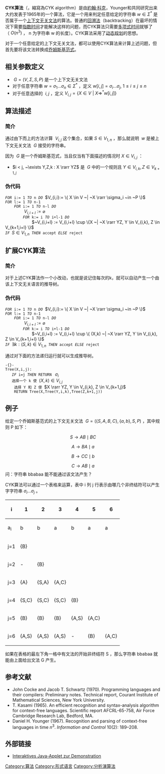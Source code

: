 {{NoteTA
|G1 = IT
}}
'''CYK算法'''（{{lang-en|Cocke–Younger–Kasami algorithm}}，縮寫為CYK algorithm）是由[[約翰·科克|約翰·科克]]，Younger和{{Internal link helper/ja|嵩忠雄}}共同研究出来大约发表于1965年的一个算法，它是一个用来判定任意给定的字符串<math>~w \in \Sigma^*</math> 是否属于一个[[上下文无关文法|上下文无关文法]]的算法。普通的[[回溯法|回溯法]]（backtracking）在最坏的情况下需要[[指数时间|指数时间]]才能解决这样的问题，而CYK算法只需要[[多项式时间|多项式时间]]就够了（<math>~O(n^3)</math> ， n 为字符串 w 的长度）。CYK算法采用了[[动态规划|动态规划]]的思想。

对于一个任意给定的上下文无关文法，都可以使用CYK算法来计算上述问题，但首先要将该文法转换成[[乔姆斯基范式|乔姆斯基范式]]。

== 相关参数定义 ==
* <math>~G =(V,\Sigma,S,P)</math> 是一个上下文无关文法
* 对于任意字符串 <math>w = \sigma_1...\sigma_n \in \Sigma^*</math> ，定义 <math>w[i,j] = \sigma_i...\sigma_j, ~1 \le i \le j \le n</math>
* 对于任意选择的 <math>~i,j</math> ，定义 <math>V_{i,j} = \{ X \in V ~| ~X \Rightarrow^* w[i,j] \}</math>

== 算法描述 ==
=== 简介 ===
通过由下而上的方法计算 <math>~V_{i,j}</math> 这个集合，如果 <math> S \in V_{1,n}</math> ，那么就说明 <math>~w</math> 是被上下文无关文法 <math>~G</math> 接受的字符串。

因为 <math>~G</math> 是一个乔姆斯基范式，当且仅当有下面描述的情况时 <math>X \in V_{i,j}</math> ：
* <math>i < j, ~\exists Y,Z,k : X \rarr YZ</math> 是 <math>~G</math> 中的一个规则且 <math>Y \in V_{i,k}, Z \in V_{k+1,j}</math>

=== 伪代码 ===
 ''FOR'' i:= 1 ''TO'' n ''DO'' <math>V_{i,i}:= \{ X \in V ~| ~X \rarr \sigma_i ~in ~P \}</math>
 ''FOR'' l:= 1 ''TO'' n-1
     ''FOR'' i:= 1 ''TO'' n-l ''DO''
         <math>~V_{i,i+l} := \varnothing</math>
         ''FOR'' k:= i ''TO'' i+l-1 ''DO''
             <math>~V_{i,i+l} := V_{i,i+l} \cup \{X ~| ~X \rarr YZ, Y \in V_{i,k}, Z \in V_{k+1,i+l} \}</math>
 ''IF'' <math>S \in V_{1,n}</math> ''THEN'' accept ''ELSE'' reject

== 扩展CYK算法 ==
=== 简介 ===
对于上述CYK算法作一个小改动，也就是说记住每次的k，就可以自动产生一个由该上下文无关语言的推导树。

=== 伪代码 ===
 ''FOR'' i:= 1 ''TO'' n ''DO'' <math>V_{i,i}:= \{ X \in V ~| ~X \rarr \sigma_i ~in ~P \}</math>
 ''FOR'' l:= 1 ''TO'' n-1
     ''FOR'' i:= 1 ''TO'' n-l ''DO''
         <math>~V_{i,i+l} := \varnothing</math>
         ''FOR'' k:= i ''TO'' i+l-1 ''DO''
             <math>~V_{i,i+l} := V_{i,i+l} \cup \{ (X,k) ~| ~X \rarr YZ, Y \in V_{i,k}, Z \in V_{k+1,i+l} \}</math>
 ''IF'' <math>\exists k : (S,k) \in V_{1,n}</math> ''THEN'' accept ''ELSE'' reject

通过对下面的方法递归运行就可以生成推导树。
 -{}-
 Tree(X,i,j):
    ''IF'' i=j ''THEN'' RETURN <math>~\sigma_i</math>
    选择一个 k 使 <math>(X,k) \in V_{i,j}</math>
     选择 Y 和 Z 使 <math>X \rarr YZ, Y \in V_{i,k}, Z \in V_{k+1,j}</math>
     RETURN Tree(X,Tree(Y,i,k),Tree(Z,k+1,j))

== 例子 ==
给定一个乔姆斯基范式的上下文无关文法 <math>~G = (\lbrace S, A, B, C \rbrace, \lbrace a, b \rbrace, S, P)</math> ，其中规则 P 如下：
:<math>S \rightarrow AB \mid BC</math>
:<math>A \rightarrow BA \mid a</math>
:<math>B \rightarrow CC \mid b</math>
:<math>C \rightarrow AB \mid a</math>
问：字符串 bbabaa 能不能通过该文法产生？

CYK算法可以通过一个表格来运算，表中 i 列 j 行表示由哪几个非终结符可以产生字字符串 <math>\sigma_i \dots \sigma_j</math> 。

{| class="wikitable"
! i
! 1
! 2
! 3
! 4
! 5
! 6
|-
! a<sub>i</sub>
| b
| b
| a
| b
| a
| a
|-
! j=1
| {B}
|-
! j=2
|  -
| {B}
|-
! j=3
| {A}
| {S,A}
| {A,C}
|-
! j=4
| {S,C}
| {S,C}
| {S,C}
| {B}
|-
! j=5
| {B}
| {B}
| {B}
| {A,S}
| {A,C}
|-
! j=6
| {A,S}
| {A,S}
| {A,S}
| -
| {B}
| {A,C}
|}

如果在表格的最左下角一格中有文法的开始非终结符 S ，那么字符串 bbabaa 就能由上面给出文法 G 产生。

== 参考文献 ==
{{Reflist}}
{{refbegin}}
* John Cocke and Jacob T. Schwartz (1970). Programming languages and their compilers: Preliminary notes. Technical report, Courant Institute of Mathematical Sciences, New York University.
* T. Kasami (1965). An efficient recognition and syntax-analysis algorithm for context-free languages. Scientific report AFCRL-65-758, Air Force Cambridge Research Lab, Bedford, MA.
* Daniel H. Younger (1967). Recognition and parsing of context-free languages in time ''n''<sup>3</sup>. ''Information and Control'' 10(2): 189–208.
{{refend}}

== 外部链接 ==
* [http://www.cs.iitm.ernet.in/tell/automata/Automata/final-cyk/app.html Interaktives Java-Applet zur Demonstration]{{Wayback|url=http://www.cs.iitm.ernet.in/tell/automata/Automata/final-cyk/app.html |date=20071224032357 }}

[[Category:算法|Category:算法]]
[[Category:形式语言|Category:形式语言]]
[[Category:分析演算法|Category:分析演算法]]